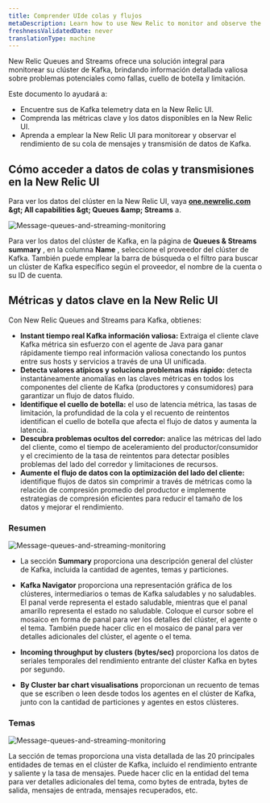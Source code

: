```yaml
---
title: Comprender UIde colas y flujos
metaDescription: Learn how to use New Relic to monitor and observe the performance of your Kafka message queues and streaming data.
freshnessValidatedDate: never
translationType: machine
---
```


New Relic Queues and Streams ofrece una solución integral para monitorear su clúster de Kafka, brindando información detallada valiosa sobre problemas potenciales como fallas, cuello de botella y limitación.

Este documento lo ayudará a:

* Encuentre sus de Kafka telemetry data en la New Relic UI.
* Comprenda las métricas clave y los datos disponibles en la New Relic UI.
* Aprenda a emplear la New Relic UI para monitorear y observar el rendimiento de su cola de mensajes y transmisión de datos de Kafka.

## Cómo acceder a datos de colas y transmisiones en la New Relic UI

Para ver los datos del clúster en la New Relic UI, vaya <DNT>**[one.newrelic.com](https://one.newrelic.com/) &amp;gt; All capabilities &amp;gt; Queues &amp;amp; Streams**</DNT> a.

<img title="Message-queues-and-streaming-monitoring" alt="Message-queues-and-streaming-monitoring" src="/images/message-queues-streaming.webp" />

Para ver los datos del clúster de Kafka, en la página de **Queues &amp; Streams summary** , en la columna **Name** , seleccione el proveedor del clúster de Kafka. También puede emplear la barra de búsqueda o el filtro para buscar un clúster de Kafka específico según el proveedor, el nombre de la cuenta o su ID de cuenta.

## Métricas y datos clave en la New Relic UI

Con New Relic Queues and Streams para Kafka, obtienes:

* **Instant tiempo real Kafka información valiosa:** Extraiga el cliente clave Kafka métrica sin esfuerzo con el agente de Java para ganar rápidamente tiempo real información valiosa conectando los puntos entre sus hosts y servicios a través de una UI unificada.
* **Detecta valores atípicos y soluciona problemas más rápido:** detecta instantáneamente anomalías en las claves métricas en todos los componentes del cliente de Kafka (productores y consumidores) para garantizar un flujo de datos fluido.
* **Identifique el cuello de botella:** el uso de latencia métrica, las tasas de limitación, la profundidad de la cola y el recuento de reintentos identifican el cuello de botella que afecta el flujo de datos y aumenta la latencia.
* **Descubra problemas ocultos del corredor:** analice las métricas del lado del cliente, como el tiempo de aceleramiento del productor/consumidor y el crecimiento de la tasa de reintentos para detectar posibles problemas del lado del corredor y limitaciones de recursos.
* **Aumente el flujo de datos con la optimización del lado del cliente:** identifique flujos de datos sin comprimir a través de métricas como la relación de compresión promedio del productor e implemente estrategias de compresión eficientes para reducir el tamaño de los datos y mejorar el rendimiento.

### Resumen

<img title="Message-queues-and-streaming-monitoring" alt="Message-queues-and-streaming-monitoring" src="/images/kafka-monitoring.webp" />

* La sección **Summary** proporciona una descripción general del clúster de Kafka, incluida la cantidad de agentes, temas y particiones.

* **Kafka Navigator** proporciona una representación gráfica de los clústeres, intermediarios o temas de Kafka saludables y no saludables. El panal verde representa el estado saludable, mientras que el panal amarillo representa el estado no saludable. Coloque el cursor sobre el mosaico en forma de panal para ver los detalles del clúster, el agente o el tema. También puede hacer clic en el mosaico de panal para ver detalles adicionales del clúster, el agente o el tema.

* **Incoming throughput by clusters (bytes/sec)** proporciona los datos de seriales temporales del rendimiento entrante del clúster Kafka en bytes por segundo.

* **By Cluster bar chart visualisations** proporcionan un recuento de temas que se escriben o leen desde todos los agentes en el clúster de Kafka, junto con la cantidad de particiones y agentes en estos clústeres.

### Temas

<img title="Message-queues-and-streaming-monitoring" alt="Message-queues-and-streaming-monitoring" src="/images/kafka-topics.webp" />

La sección de temas proporciona una vista detallada de las 20 principales entidades de temas en el clúster de Kafka, incluido el rendimiento entrante y saliente y la tasa de mensajes. Puede hacer clic en la entidad del tema para ver detalles adicionales del tema, como bytes de entrada, bytes de salida, mensajes de entrada, mensajes recuperados, etc.
